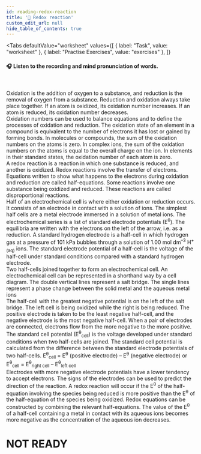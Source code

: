 ```yaml
---
id: reading-redox-reaction
title: '📝 Redox reaction'
custom_edit_url: null
hide_table_of_contents: true
---
```



<Tabs
  defaultValue="worksheet"
  values={[
    { label: "Task", value: "worksheet" },
    { label: "Practise Exercises", value: "exercises" },
  ]}
>
<TabItem value="worksheet">

#### 🎧️ Listen to the recording and mind pronunciation of words.

<ReactPlayer
  url='/media/517.38c7b0e6.mp3'
  width='100ww'
  height='40px'
  controls={true}
/>

<br />

Oxidation is the addition of oxygen to a substance, and reduction is the removal of oxygen from a substance. Reduction and oxidation always take place together. If an atom is oxidized, its oxidation number increases. If an atom is reduced, its oxidation number decreases.  
Oxidation numbers can be used to balance equations and to define the processes of oxidation and reduction. The oxidation state of an element in a compound is equivalent to the number of electrons it has lost or gained by forming bonds. In molecules or compounds, the sum of the oxidation numbers on the atoms is zero. In complex ions, the sum of the oxidation numbers on the atoms is equal to the overall charge on the ion. In elements in their standard states, the oxidation number of each atom is zero.  
A redox reaction is a reaction in which one substance is reduced, and another is oxidized. Redox reactions involve the transfer of electrons. Equations written to show what happens to the electrons during oxidation and reduction are called half-equations. Some reactions  involve  one  substance  being  oxidized  and  reduced. These reactions are called disproportional reactions.  
Half  of  an  electrochemical  cell  is  where  either  oxidation  or reduction occurs. It consists of an electrode in contact with a solution of ions. The simplest half cells are a metal electrode immersed in a solution of metal ions. The electrochemical series is  a  list  of  standard  electrode  potentials  (E<sup>θ</sup>).  The  equilibria are written with the electrons on the left of the arrow, i.e. as a reduction. A standard hydrogen electrode is a half-cell in which hydrogen gas at a pressure of 101 kPa bubbles through a solution of 1.00 mol dm<sup>–3</sup> H<sup>+</sup><sub>(aq)</sub> ions. The standard electrode potential of a half-cell is the voltage of the half-cell under standard conditions compared with a standard hydrogen electrode.  
Two half-cells joined together to form an electrochemical cell. An electrochemical cell can be represented in a shorthand way by a cell diagram. The double vertical lines represent a salt bridge. The single lines represent a phase change between the solid metal and the aqueous metal ions  
The half-cell with the greatest negative potential is on the left of the salt bridge. The left cell is being oxidized while the right is being reduced. The positive electrode is taken to be the least negative half-cell, and the negative electrode is the most negative half-cell. When a pair of electrodes are connected, electrons flow from the more negative to the more positive.  
The standard cell potential (E<sup>θ</sup><sub>cell</sub>) is the voltage developed under standard conditions when two half-cells are joined. The standard cell  potential  is  calculated  from  the  difference  between  the standard electrode potentials of two half-cells. E<sup>θ</sup><sub>cell</sub> = E<sup>θ</sup> (positive electrode) – E<sup>θ</sup> (negative electrode) or E<sup>θ</sup><sub>cell</sub> = E<sup>θ</sup><sub>right cell</sub> – E<sup>θ</sup><sub>left cell</sub>  
Electrodes with more negative electrode potentials have a lower tendency to accept electrons. The signs of the electrodes can be used to predict the direction of the reaction. A redox reaction will occur if the E<sup>θ</sup> of the half-equation involving the species being reduced is more positive than the E<sup>θ</sup> of the half-equation of the species being oxidized. Redox equations can be constructed by combining the relevant half-equations. The value of the E<sup>θ</sup> of a half-cell containing a metal in contact with its aqueous ions becomes more negative as the concentration of the aqueous ion decreases.

</TabItem>

<TabItem value="exercises">

# NOT READY

</TabItem>
</Tabs>
